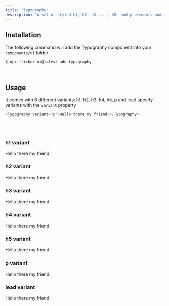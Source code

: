 ```yaml
---
title: "Typography"
description: "A set of styled h1, h2, h3, ..., h5, and p elements made for improved reusability"
---
```




## Installation

The following command will add the Typography component into your `components/ui` folder

```bash
$ npx flicker-ui@latest add typography
```

<br />

## Usage

It comes with 6 different variants: h1, h2, h3, h4, h5, p and lead
specify variants with the `variant` property
```js /variant="p"/
<Typography variant="p">Hello there my friend!</Typography>
```
<br/>
<br/>

### h1 variant 
<PreviewBox className="mb-12">
  <Typography variant="h1">Hello there my friend!</Typography>
</PreviewBox>

### h2 variant 
<PreviewBox className="mb-12">
  <Typography variant="h2">Hello there my friend!</Typography>
</PreviewBox>

### h3 variant 
<PreviewBox className="mb-12">
  <Typography variant="h3">Hello there my friend!</Typography>
</PreviewBox>

### h4 variant 
<PreviewBox className="mb-12">
  <Typography variant="h4">Hello there my friend!</Typography>
</PreviewBox>

### h5 variant 
<PreviewBox className="mb-12">
  <Typography variant="h5">Hello there my friend!</Typography>
</PreviewBox>

### p variant 
<PreviewBox className="mb-12">
  <Typography variant="p">Hello there my friend!</Typography>
</PreviewBox>

### lead variant 
<PreviewBox className="mb-12">
  <Typography variant="lead">Hello there my friend!</Typography>
</PreviewBox>



